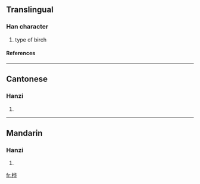 {{see|樺}}

==Translingual==
===Han character===
{{Han char|rn=75|rad=木|as=06|sn=10|four=|canj=木人心十 (DOPJ)}}
# type of birch
====References====
{{Han ref|kx=0526.211|hdz=21201.050|uh=6866|ud=26726}}

----
==Cantonese==
===Hanzi===
{{yue-hanzi|jyut=|y=wa6}}
# {{defn|Cantonese}}

----
==Mandarin==
===Hanzi===
{{cmn-hanzi|tra=樺|pin=[[huà]] (hua4)|wg=hua<sup>4</sup>}}
# {{defn|Mandarin}}

[[fr:桦]]